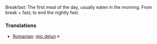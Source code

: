 Breakfast: The first meal of the day, usually eaten in the morning.  From break + fast; to end the nightly fast.

===Translations===
*[[Romanian]]: [[mic dejun]] ''n''